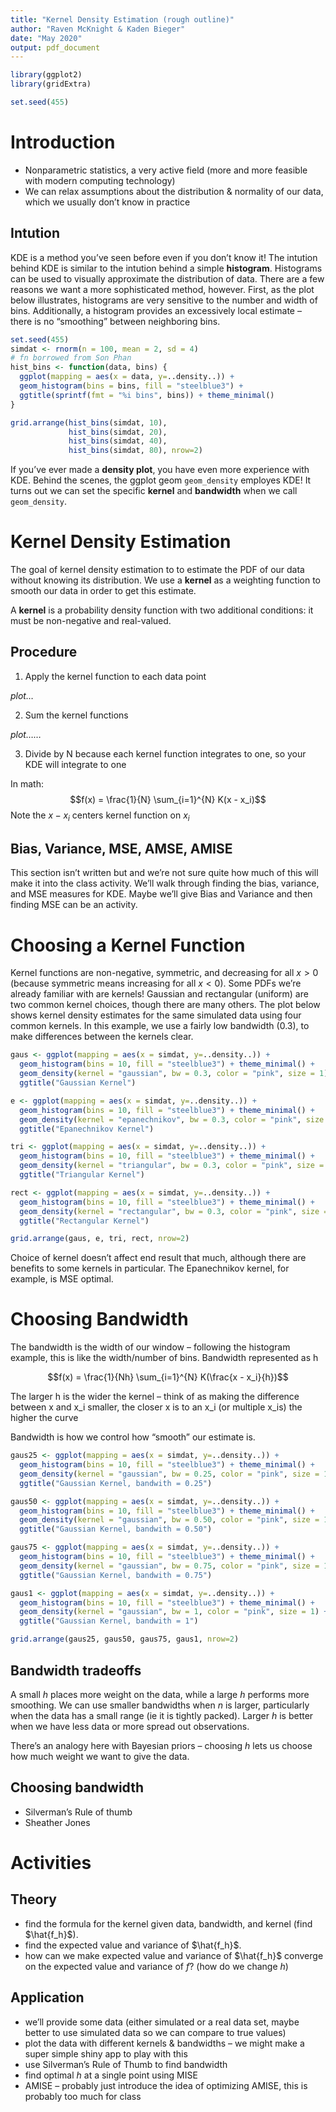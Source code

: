 ```yaml
---
title: "Kernel Density Estimation (rough outline)"
author: "Raven McKnight & Kaden Bieger"
date: "May 2020"
output: pdf_document
---
```

```r
library(ggplot2)
library(gridExtra)

set.seed(455)
```


# Introduction

* Nonparametric statistics, a very active field (more and more feasible with modern computing technology)
* We can relax assumptions about the distribution & normality of our data, which we usually don’t know in practice 


## Intution

KDE is a method you've seen before even if you don't know it! The intution behind KDE is similar to the intution behind a simple **histogram**. Histograms can be used to visually approximate the distribution of data. There are a few reasons we want a more sophisticated method, however. First, as the plot below illustrates, histograms are very sensitive to the number and width of bins. Additionally, a histogram provides an excessively local estimate -- there is no "smoothing" between neighboring bins. 


```r
set.seed(455)
simdat <- rnorm(n = 100, mean = 2, sd = 4)
# fn borrowed from Son Phan
hist_bins <- function(data, bins) {
  ggplot(mapping = aes(x = data, y=..density..)) +
  geom_histogram(bins = bins, fill = "steelblue3") + 
  ggtitle(sprintf(fmt = "%i bins", bins)) + theme_minimal()
}

grid.arrange(hist_bins(simdat, 10), 
             hist_bins(simdat, 20), 
             hist_bins(simdat, 40), 
             hist_bins(simdat, 80), nrow=2)
```


If you've ever made a **density plot**, you have even more experience with KDE. Behind the scenes, the ggplot geom `geom_density` employes KDE! It turns out we can set the specific **kernel** and **bandwidth** when we call `geom_density`. 





# Kernel Density Estimation

The goal of kernel density estimation to to estimate the PDF of our data without knowing its distribution. We use a **kernel** as a weighting function to smooth our data in order to get this estimate. 

A **kernel** is a probability density function with two additional conditions: it must be non-negative and real-valued. 


## Procedure

1. Apply the kernel function to each data point

*plot...*
 
2. Sum the kernel functions

*plot......*

3. Divide by N because each kernel function integrates to one, so your KDE will integrate to one

In math: $$f(x) = \frac{1}{N} \sum_{i=1}^{N} K(x - x_i)$$
Note the $x - x_i$ centers kernel function on $x_i$

## Bias, Variance, MSE, AMSE, AMISE

This section isn't written but and we're not sure quite how much of this will make it into the class activity. We'll walk through finding the bias, variance, and MSE measures for KDE. Maybe we'll give Bias and Variance and then finding MSE can be an activity. 

# Choosing a Kernel Function

Kernel functions are non-negative, symmetric, and decreasing for all $x > 0$ (because symmetric means increasing for all $x < 0$). Some PDFs we're already familiar with are kernels! Gaussian and rectangular (uniform) are two common kernel choices, though there are many others. The plot below shows kernel density estimates for the same simulated data using four common kernels. In this example, we use a fairly low bandwidth (0.3), to make differences between the kernels clear. 

```r
gaus <- ggplot(mapping = aes(x = simdat, y=..density..)) +
  geom_histogram(bins = 10, fill = "steelblue3") + theme_minimal() +
  geom_density(kernel = "gaussian", bw = 0.3, color = "pink", size = 1) +
  ggtitle("Gaussian Kernel")

e <- ggplot(mapping = aes(x = simdat, y=..density..)) +
  geom_histogram(bins = 10, fill = "steelblue3") + theme_minimal() +
  geom_density(kernel = "epanechnikov", bw = 0.3, color = "pink", size = 1) +
  ggtitle("Epanechnikov Kernel")

tri <- ggplot(mapping = aes(x = simdat, y=..density..)) +
  geom_histogram(bins = 10, fill = "steelblue3") + theme_minimal() +
  geom_density(kernel = "triangular", bw = 0.3, color = "pink", size = 1) +
  ggtitle("Triangular Kernel")

rect <- ggplot(mapping = aes(x = simdat, y=..density..)) +
  geom_histogram(bins = 10, fill = "steelblue3") + theme_minimal() +
  geom_density(kernel = "rectangular", bw = 0.3, color = "pink", size = 1) +
  ggtitle("Rectangular Kernel")

grid.arrange(gaus, e, tri, rect, nrow=2)
```

Choice of kernel doesn't affect end result that much, although there are benefits to some kernels in particular. The Epanechnikov kernel, for example, is MSE optimal. 

# Choosing Bandwidth

The bandwidth is the width of our window -- following the histogram example, this is like the width/number of bins. Bandwidth represented as h

$$f(x) = \frac{1}{Nh} \sum_{i=1}^{N} K(\frac{x - x_i}{h})$$

The larger h is the wider the kernel -- think of as making the difference between x and x_i smaller, the closer x is to an x_i (or multiple x_is) the higher the curve



Bandwidth is how we control how "smooth" our estimate is. 

```r
gaus25 <- ggplot(mapping = aes(x = simdat, y=..density..)) +
  geom_histogram(bins = 10, fill = "steelblue3") + theme_minimal() +
  geom_density(kernel = "gaussian", bw = 0.25, color = "pink", size = 1) +
  ggtitle("Gaussian Kernel, bandwith = 0.25")

gaus50 <- ggplot(mapping = aes(x = simdat, y=..density..)) +
  geom_histogram(bins = 10, fill = "steelblue3") + theme_minimal() +
  geom_density(kernel = "gaussian", bw = 0.50, color = "pink", size = 1) +
  ggtitle("Gaussian Kernel, bandwith = 0.50")

gaus75 <- ggplot(mapping = aes(x = simdat, y=..density..)) +
  geom_histogram(bins = 10, fill = "steelblue3") + theme_minimal() +
  geom_density(kernel = "gaussian", bw = 0.75, color = "pink", size = 1) +
  ggtitle("Gaussian Kernel, bandwith = 0.75")

gaus1 <- ggplot(mapping = aes(x = simdat, y=..density..)) +
  geom_histogram(bins = 10, fill = "steelblue3") + theme_minimal() +
  geom_density(kernel = "gaussian", bw = 1, color = "pink", size = 1) +
  ggtitle("Gaussian Kernel, bandwith = 1")

grid.arrange(gaus25, gaus50, gaus75, gaus1, nrow=2)
```


## Bandwidth tradeoffs

A small $h$ places more weight on the data, while a large $h$ performs more smoothing. We can use smaller bandwidths when $n$ is larger, particularly when the data has a small range (ie it is tightly packed). Larger $h$ is better when we have less data or more spread out observations. 

There's an analogy here with Bayesian priors -- choosing $h$ lets us choose how much weight we want to give the data. 

## Choosing bandwidth 

* Silverman's Rule of thumb
* Sheather Jones

# Activities

## Theory

* find the formula for the kernel given data, bandwidth, and kernel (find $\hat{f_h}$). 
* find the expected value and variance of $\hat{f_h}$.
* how can we make expected value and variance of $\hat{f_h}$ converge on the expected value and variance of $f$? (how do we change $h$)

## Application

* we'll provide some data (either simulated or a real data set, maybe better to use simulated data so we can compare to true values)
* plot the data with different kernels & bandwidths -- we might make a super simple shiny app to play with this
* use Silverman's Rule of Thumb to find bandwidth 
* find optimal $h$ at a single point using MISE
* AMISE -- probably just introduce the idea of optimizing AMISE, this is probably too much for class